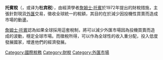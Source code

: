 {{unreferenced|time=2012-01-03T02:07:11+00:00}}
{{Taxation|expanded=international}}
'''托賓稅'''（{{lang-en|Tobin tax}}，或译为'''杜宾税'''），由經濟學者[[詹姆士·托賓|詹姆士·托賓]]於1972年提出的財稅措施，主張針對現貨[[外匯|外匯]]交易，徵收全球統一的稅額，其目的在於減少因投機性買賣而造成市場的動盪。

[[詹姆士·托賓|詹姆士·托賓]]認為如果全球採用這套稅制，將可以減少外匯市場因為投機買賣而造成的波動，穩定全球市場。而徵稅所得，可以作為全球性的收入重分配，投入低度發展國家，增進他們的經濟發展。
{{Authority control}}
{{DEFAULTSORT:Tobin tax}}
[[Category:國際稅務|Category:國際稅務]]
[[Category:財稅|Category:財稅]]
[[Category:外匯市場|Category:外匯市場]]